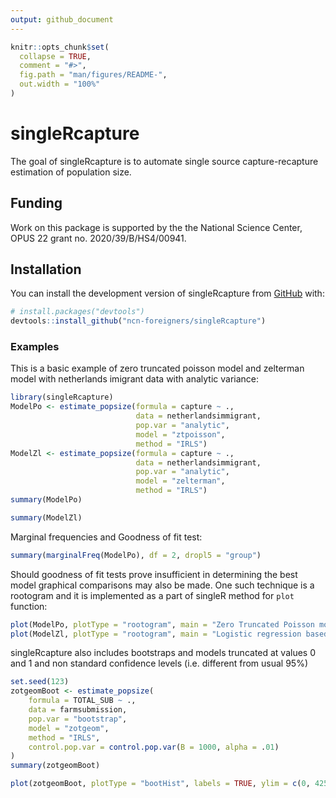 ```yaml
---
output: github_document
---
```


<!-- README.md is generated from README.Rmd. Please edit that file -->

```r
knitr::opts_chunk$set(
  collapse = TRUE,
  comment = "#>",
  fig.path = "man/figures/README-",
  out.width = "100%"
)
```

# singleRcapture

<!-- badges: start -->
<!-- badges: end -->

The goal of singleRcapture is to automate single source capture-recapture estimation of population size.

## Funding

Work on this package is supported by the the National Science Center, OPUS 22 grant no. 2020/39/B/HS4/00941.

## Installation

You can install the development version of singleRcapture from [GitHub](https://github.com/ncn-foreigners/singleRcapture) with:

``` r
# install.packages("devtools")
devtools::install_github("ncn-foreigners/singleRcapture")
```

### Examples

This is a basic example of zero truncated poisson model and zelterman model with netherlands imigrant data with analytic variance:

```r
library(singleRcapture)
ModelPo <- estimate_popsize(formula = capture ~ .,
                            data = netherlandsimmigrant,
                            pop.var = "analytic",
                            model = "ztpoisson",
                            method = "IRLS")
ModelZl <- estimate_popsize(formula = capture ~ .,
                            data = netherlandsimmigrant,
                            pop.var = "analytic",
                            model = "zelterman",
                            method = "IRLS")
summary(ModelPo)
```

```r
summary(ModelZl)
```

Marginal frequencies and Goodness of fit test:

```r
summary(marginalFreq(ModelPo), df = 2, dropl5 = "group")
```

Should goodness of fit tests prove insufficient in determining the best model graphical comparisons may also be made.
One such technique is a rootogram and it is implemented as a part of singleR method for `plot` function:

```r
plot(ModelPo, plotType = "rootogram", main = "Zero Truncated Poisson model")
plot(ModelZl, plotType = "rootogram", main = "Logistic regression based Zelterman model")
```

singleRcapture also includes bootstraps and models truncated at values 0 and 1 
and non standard confidence levels (i.e. different from usual 95%)

```r
set.seed(123)
zotgeomBoot <- estimate_popsize(
    formula = TOTAL_SUB ~ .,
    data = farmsubmission,
    pop.var = "bootstrap",
    model = "zotgeom",
    method = "IRLS",
    control.pop.var = control.pop.var(B = 1000, alpha = .01)
)
summary(zotgeomBoot)
```

```r
plot(zotgeomBoot, plotType = "bootHist", labels = TRUE, ylim = c(0, 425))
```
